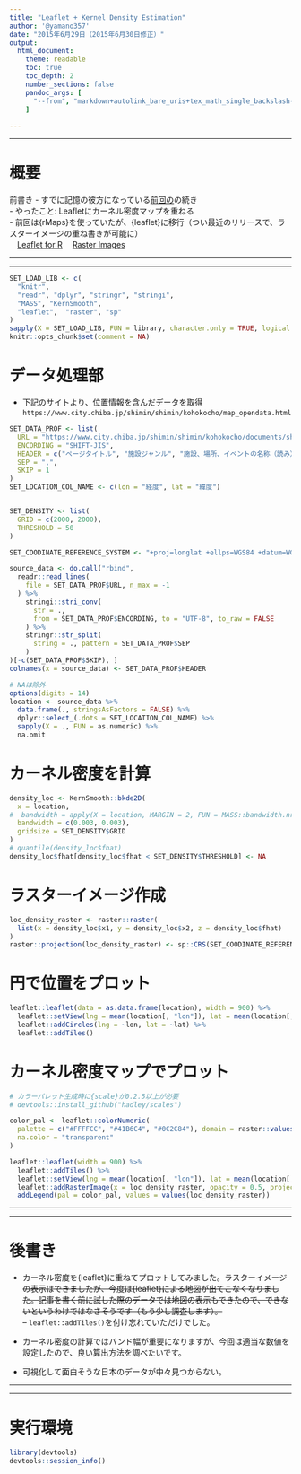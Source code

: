 ```yaml
---
title: "Leaflet + Kernel Density Estimation"
author: '@yamano357'
date: "2015年6月29日（2015年6月30日修正）"
output:
  html_document:
    theme: readable
    toc: true
    toc_depth: 2
    number_sections: false
    pandoc_args: [
      "--from", "markdown+autolink_bare_uris+tex_math_single_backslash-implicit_figures"
    ]
    
---
```


---



# 概要
前書き
- すでに記憶の彼方になっている[前回の](http://rpubs.com/yamano357/22098)の続き  
- やったこと: Leafletにカーネル密度マップを重ねる  
- 前回は{rMaps}を使っていたが、{leaflet}に移行（つい最近のリリースで、ラスターイメージの重ね書きが可能に）  
　[Leaflet for R](http://rstudio.github.io/leaflet/)
　[Raster Images](http://rstudio.github.io/leaflet/raster.html)

---

---


```r
SET_LOAD_LIB <- c(
  "knitr", 
  "readr", "dplyr", "stringr", "stringi",
  "MASS", "KernSmooth",
  "leaflet",  "raster", "sp"
)
sapply(X = SET_LOAD_LIB, FUN = library, character.only = TRUE, logical.return = TRUE)
knitr::opts_chunk$set(comment = NA)
```


# データ処理部
- 下記のサイトより、位置情報を含んだデータを取得
　`https://www.city.chiba.jp/shimin/shimin/kohokocho/map_opendata.html`
```r

SET_DATA_PROF <- list(
  URL = "https://www.city.chiba.jp/shimin/shimin/kohokocho/documents/shisetsu.csv",
  ENCORDING = "SHIFT-JIS",
  HEADER = c("ページタイトル", "施設ジャンル", "施設、場所、イベントの名称（読み）", "郵便番号", "住所", "ビル名", "フロア数", "緯度", "経度"),
  SEP = ",",
  SKIP = 1
)
SET_LOCATION_COL_NAME <- c(lon = "経度", lat = "緯度")


SET_DENSITY <- list(
  GRID = c(2000, 2000),
  THRESHOLD = 50
)

SET_COODINATE_REFERENCE_SYSTEM <- "+proj=longlat +ellps=WGS84 +datum=WGS84 +no_defs +towgs84=0,0,0"

source_data <- do.call("rbind",
  readr::read_lines(
    file = SET_DATA_PROF$URL, n_max = -1
  ) %>% 
    stringi::stri_conv(
      str = .,
      from = SET_DATA_PROF$ENCORDING, to = "UTF-8", to_raw = FALSE
    ) %>%
    stringr::str_split(
      string = ., pattern = SET_DATA_PROF$SEP
    )
)[-c(SET_DATA_PROF$SKIP), ]
colnames(x = source_data) <- SET_DATA_PROF$HEADER

# NAは除外
options(digits = 14)
location <- source_data %>% 
  data.frame(., stringsAsFactors = FALSE) %>%
  dplyr::select_(.dots = SET_LOCATION_COL_NAME) %>%
  sapply(X = ., FUN = as.numeric) %>%
  na.omit

```


# カーネル密度を計算
```r

density_loc <- KernSmooth::bkde2D(
  x = location,
#  bandwidth = apply(X = location, MARGIN = 2, FUN = MASS::bandwidth.nrd),
  bandwidth = c(0.003, 0.003),
  gridsize = SET_DENSITY$GRID
)
# quantile(density_loc$fhat)
density_loc$fhat[density_loc$fhat < SET_DENSITY$THRESHOLD] <- NA

```


# ラスターイメージ作成
```r

loc_density_raster <- raster::raster(
  list(x = density_loc$x1, y = density_loc$x2, z = density_loc$fhat)
)
raster::projection(loc_density_raster) <- sp::CRS(SET_COODINATE_REFERENCE_SYSTEM)

```

# 円で位置をプロット
```r

leaflet::leaflet(data = as.data.frame(location), width = 900) %>%
  leaflet::setView(lng = mean(location[, "lon"]), lat = mean(location[, "lat"]), zoom = 11) %>%
  leaflet::addCircles(lng = ~lon, lat = ~lat) %>%
  leaflet::addTiles() 

```

# カーネル密度マップでプロット
```r
# カラーパレット生成時に{scale}が0.2.5以上が必要
# devtools::install_github("hadley/scales")

color_pal <- leaflet::colorNumeric(
  palette = c("#FFFFCC", "#41B6C4", "#0C2C84"), domain = raster::values(loc_density_raster), 
  na.color = "transparent"
)

leaflet::leaflet(width = 900) %>%
  leaflet::addTiles() %>%
  leaflet::setView(lng = mean(location[, "lon"]), lat = mean(location[, "lat"]), zoom = 11) %>%
  leaflet::addRasterImage(x = loc_density_raster, opacity = 0.5, project = FALSE) %>%
  addLegend(pal = color_pal, values = values(loc_density_raster))

```

---

---


# 後書き
- カーネル密度を{leaflet}に重ねてプロットしてみました。~~ラスターイメージの表示はできましたが、今度は{leaflet}による地図が出てこなくなりました。記事を書く前に試した際のデータでは地図の表示もできたので、できないというわけではなさそうです（もう少し調査します）。~~  
-- ` leaflet::addTiles()`を付け忘れていただけでした。  

- カーネル密度の計算ではバンド幅が重要になりますが、今回は適当な数値を設定したので、良い算出方法を調べたいです。  

- 可視化して面白そうな日本のデータが中々見つからない。

---

---

# 実行環境
```r
library(devtools)
devtools::session_info()
```
